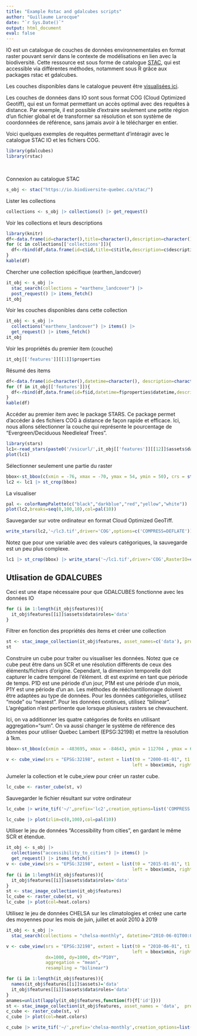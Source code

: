 ```yaml
---
title: "Example Rstac and gdalcubes scripts"
author: "Guillaume Larocque"
date: "`r Sys.Date()`"
output: html_document
eval: false
---
```

IO est un catalogue de couches de données environnementales en format raster pouvant servir dans le contexte de modélisations en lien avec la biodiversité. Cette ressource est sous forme de catalogue [STAC](https://stacspec.org/), qui est accessible via différentes méthodes, notamment sous R grâce aux packages rstac et gdalcubes. 

Les couches disponibles dans le catalogue peuvent être [visualisées ici](https://coleo.biodiversite-quebec.ca/apps/io-layers/). 

Les couches de données dans IO sont sous format COG (Cloud Optimized Geotiff), qui est un format permettant un accès optimal avec des requêtes à distance. Par exemple, il est possible d'extraire seulement une petite région d'un fichier global et de transformer sa résolution et son système de coordonnées de référence, sans jamais avoir à le télécharger en entier. 

Voici quelques exemples de requêtes permettant d'intéragir avec le catalogue STAC IO et les fichiers COG. 

```r
library(gdalcubes)
library(rstac)
```
<br/>

Connexion au catalogue STAC

```r
s_obj <- stac("https://io.biodiversite-quebec.ca/stac/")
```


Lister les collections
```r
collections <- s_obj |> collections() |> get_request()
```
Voir les collections et leurs descriptions

```r
library(knitr)
df<-data.frame(id=character(),title=character(),description=character())
for (c in collections[['collections']]){
  df<-rbind(df,data.frame(id=c$id,title=c$title,description=c$description))
}
kable(df)
```

Chercher une collection spécifique (earthen_landcover)
```r

it_obj <- s_obj |>
  stac_search(collections = "earthenv_landcover") |>
  post_request() |> items_fetch()
it_obj
```


Voir les couches disponibles dans cette collection
```r
it_obj <- s_obj |>
  collections("earthenv_landcover") |> items() |>
  get_request() |> items_fetch()
it_obj
```


Voir les propriétés du premier item (couche)
```r
it_obj[['features']][[1]]$properties
```
Résumé des items
```r
df<-data.frame(id=character(),datetime=character(), description=character())
for (f in it_obj[['features']]){
  df<-rbind(df,data.frame(id=f$id,datetime=f$properties$datetime,description=f$properties$description))
}
kable(df)
```

Accéder au premier item avec le package STARS. Ce package permet d'accéder à des fichiers COG à distance de façon rapide et efficace. Ici, nous allons sélectionner la couche qui représente le pourcentage de "Evergreen/Deciduous Needleleaf Trees". 

```r
library(stars)
lc1<-read_stars(paste0('/vsicurl/',it_obj[['features']][[12]]$assets$data$href), proxy = TRUE)
plot(lc1)
```
Sélectionner seulement une partie du raster
```r
bbox<-st_bbox(c(xmin = -76, xmax = -70, ymax = 54, ymin = 50), crs = st_crs(4326))
lc2 <- lc1 |> st_crop(bbox)
```

La visualiser
```r
pal <- colorRampPalette(c("black","darkblue","red","yellow","white"))
plot(lc2,breaks=seq(0,100,10),col=pal(10))
```
Sauvegarder sur votre ordinateur en format Cloud Optimized GeoTiff.
```r
write_stars(lc2,'~/lc3.tif',driver='COG',options=c('COMPRESS=DEFLATE'))
```

Notez que pour une variable avec des valeurs catégoriques, la sauvegarde est un peu plus complexe.  
```r
lc1 |> st_crop(bbox) |> write_stars('~/lc1.tif',driver='COG',RasterIO=c('resampling'='mode'),options=c('COMPRESS=DEFLATE','OVERVIEW_RESAMPLING=MODE','LEVEL=6','OVERVIEW_COUNT=8','RESAMPLING=MODE','WARP_RESAMPLING=MODE','OVERVIEWS=IGNORE_EXISTING'))
```

## Utlisation de GDALCUBES

Ceci est une étape nécessaire pour que GDALCUBES fonctionne avec les données IO
```r
for (i in 1:length(it_obj$features)){
  it_obj$features[[i]]$assets$data$roles='data'
}
```

Filtrer en fonction des propriétés des items et créer une collection
```r
st <- stac_image_collection(it_obj$features, asset_names=c('data'), property_filter = function(f){f[['class']] %in% c('1','2','3','4')},srs='EPSG:4326')
st
```


Construire un cube pour traiter ou visualiser les données. Notez que ce cube peut être dans un SCR et une résolution différents de ceux des éléments/fichiers d'origine. Cependant, la dimension temporelle doit capturer le cadre temporel de l'élément. dt est exprimé en tant que période de temps. P1D est une période d'un jour, P1M est une période d'un mois, P1Y est une période d'un an. Les méthodes de rééchantillonnage doivent être adaptées au type de données. Pour les données catégorielles, utilisez "mode" ou "nearest". Pour les données continues, utilisez "bilinear". L'agrégation n'est pertinente que lorsque plusieurs rasters se chevauchent. 

Ici, on va additionner les quatre catégories de forêts en utilisant aggregation="sum". On va aussi changer le système de référence des données pour utiliser Quebec Lambert (EPSG:32198) et mettre la résolution à 1km. 

```r
bbox<-st_bbox(c(xmin = -483695, xmax = -84643, ymin = 112704 , ymax = 684311), crs = st_crs(32198))

v <- cube_view(srs = "EPSG:32198", extent = list(t0 = "2000-01-01", t1 = "2000-01-01",
                                                left = bbox$xmin, right =bbox$xmax, top = bbox$ymax, bottom = bbox$ymin), dx=1000, dy=1000, dt="P1D", aggregation = "sum", resampling = "mean")
```

Jumeler la collection et le cube_view pour créer un raster cube. 
```r
lc_cube <- raster_cube(st, v)
```

Sauvegarder le fichier résultant sur votre ordinateur
```r
lc_cube |> write_tif('~/',prefix='lc2',creation_options=list('COMPRESS'='DEFLATE'))
```

```r
lc_cube |> plot(zlim=c(0,100),col=pal(10))
```
Utiliser le jeu de données "Accessibility from cities", en gardant le même SCR et étendue. 
```r
it_obj <- s_obj |>
  collections("accessibility_to_cities") |> items() |>
  get_request() |> items_fetch()
v <- cube_view(srs = "EPSG:32198", extent = list(t0 = "2015-01-01", t1 = "2015-01-01",
                                                left = bbox$xmin, right =bbox$xmax, top = bbox$ymax, bottom = bbox$ymin), dx=1000, dy=1000, dt="P1D", aggregation = "mean", resampling = "bilinear")
for (i in 1:length(it_obj$features)){
  it_obj$features[[i]]$assets$data$roles='data'
}
st <- stac_image_collection(it_obj$features)
lc_cube <- raster_cube(st, v)
lc_cube |> plot(col=heat.colors)
```


Utilisez le jeu de données CHELSA sur les climatologies et créez une carte des moyennes pour les mois de juin, juillet et août 2010 à 2019
```r
it_obj <- s_obj |>
  stac_search(collections = "chelsa-monthly", datetime="2010-06-01T00:00:00Z/2019-08-01T00:00:00Z") |> get_request() |> items_fetch()

v <- cube_view(srs = "EPSG:32198", extent = list(t0 = "2010-06-01", t1 = "2019-08-31",
                                                left = bbox$xmin, right =bbox$xmax, top = bbox$ymax, bottom = bbox$ymin),
               dx=1000, dy=1000, dt="P10Y",
               aggregation = "mean",
               resampling = "bilinear")

for (i in 1:length(it_obj$features)){
  names(it_obj$features[[i]]$assets)='data'
  it_obj$features[[i]]$assets$data$roles='data'
}
anames=unlist(lapply(it_obj$features,function(f){f['id']}))
st <- stac_image_collection(it_obj$features, asset_names = 'data',  property_filter = function(f){f[['variable']] == 'tas' & (f[['month']] %in% c(6,7,8)) })
c_cube <- raster_cube(st, v)
c_cube |> plot(col=heat.colors)

c_cube |> write_tif('~/',prefix='chelsa-monthly',creation_options=list('COMPRESS'='DEFLATE'))
```